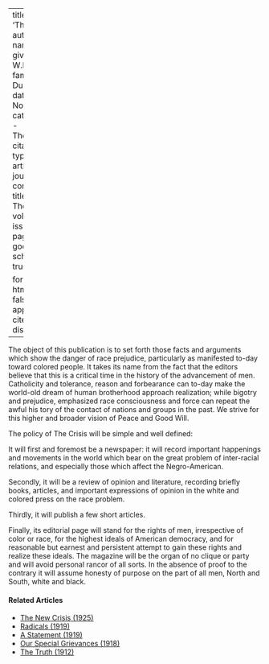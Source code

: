 
---
title: 'The Crisis'
author:
  - name:
      given: W.E.B.
      family: Du Bois
date: Nov. 1910
categories: 
  - The Crisis
citation: 
  type: article-journal
  container-title: The Crisis
  volume: 1
  issue: 1
  page: 10
google-scholar: true

format:
  html:
    toc: false
    appendix-cite-as: display
---


The object of this publication is to set forth those facts and arguments which show the danger of race prejudice, particularly as manifested to-day toward colored people. It takes its name from the fact that the editors believe that this is a critical time in the history of the advancement of men. Catholicity and tolerance, reason and forbearance can to-day make the world-old dream of human brotherhood approach realization; while bigotry and prejudice, emphasized race consciousness and force can repeat the awful his tory of the contact of nations and groups in the past. We strive for this higher and broader vision of Peace and Good Will.     

The policy of <span class="crisis-title">The Crisis</span> will be simple and well defined:       

It will first and foremost be a newspaper: it will record important happenings and movements in the world which bear on the great problem of inter-racial relations, and especially those which affect the Negro-American.     

Secondly, it will be a review of opinion and literature, recording briefly books, articles, and important expressions of opinion in the white and colored press on the race problem.      

Thirdly, it will publish a few short articles.

Finally, its editorial page will stand for the rights of men, irrespective of color or race, for the highest ideals of American democracy, and for reasonable but earnest and persistent attempt to gain these rights and realize these ideals. The magazine will be the organ of no clique or party and will avoid personal rancor of all sorts. In the absence of proof to the contrary it will assume honesty of purpose on the part of all men, North and South, white and black.

<!-- Similar articles start here -->
<div  class="clear-wrap"></div>

#### Related Articles

* [The New Crisis (1925)](/Volumes/30/01/new_crisis.html)
* [Radicals (1919)](/Volumes/19/02/radicals.html)
* [A Statement (1919)](/Volumes/19/01/statement.html)
* [Our Special Grievances (1918)](/Volumes/16/05/our_special_greivances.html)
* [The Truth (1912)](/Volumes/05/02/truth.html)

<!-- Similar articles end here -->